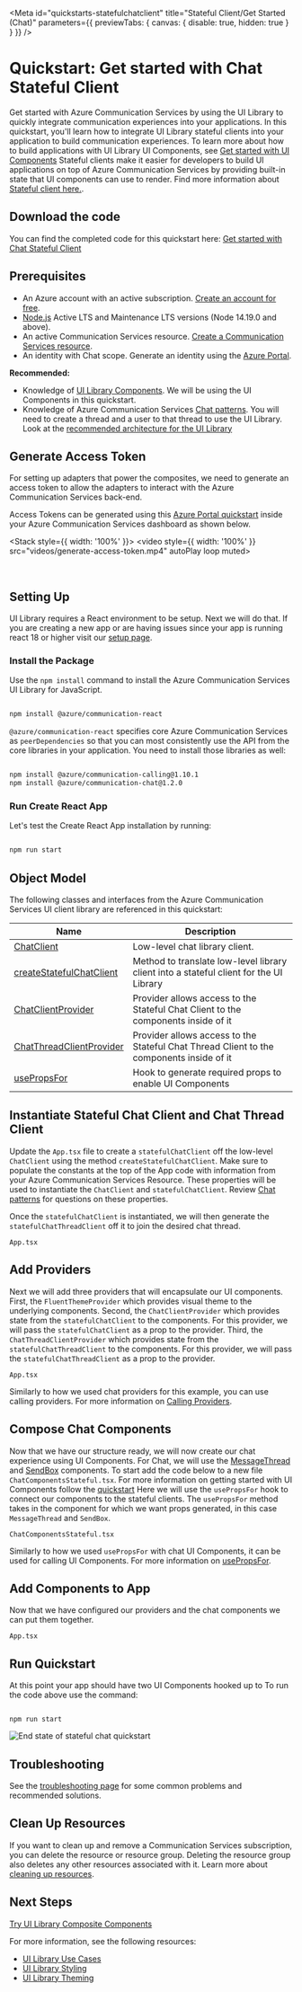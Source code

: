 
<Meta
  id="quickstarts-statefulchatclient"
  title="Stateful Client/Get Started (Chat)"
  parameters={{ previewTabs: { canvas: { disable: true, hidden: true } } }}
/>

# Quickstart: Get started with Chat Stateful Client

Get started with Azure Communication Services by using the UI Library to quickly integrate communication experiences into your applications.
In this quickstart, you'll learn how to integrate UI Library stateful clients into your application to build communication experiences.
To learn more about how to build applications with UI Library UI Components, see [Get started with UI Components](./?path=/docs/quickstarts-uicomponents--page)
Stateful clients make it easier for developers to build UI applications on top of Azure Communication Services by providing built-in state that UI components can use to render.
Find more information about [Stateful client here.](./?path=/docs/statefulclient-overview--page).

## Download the code

You can find the completed code for this quickstart here: [Get started with Chat Stateful Client](https://github.com/Azure-Samples/communication-services-javascript-quickstarts/tree/main/ui-library-starting-with-chat-stateful)

## Prerequisites

- An Azure account with an active subscription. [Create an account for free](https://azure.microsoft.com/free/?WT.mc_id=A261C142F).
- [Node.js](https://nodejs.org/) Active LTS and Maintenance LTS versions (Node 14.19.0 and above).
- An active Communication Services resource. [Create a Communication Services resource](https://docs.microsoft.com/azure/communication-services/quickstarts/create-communication-resource?tabs=windows&pivots=platform-azp).
- An identity with Chat scope. Generate an identity using the [Azure Portal](https://docs.microsoft.com/azure/communication-services/quickstarts/identity/quick-create-identity).

**Recommended:**

- Knowledge of [UI Library Components](./?path=/story/quickstarts-uicomponents--page). We will be using the UI Components in this quickstart.
- Knowledge of Azure Communication Services [Chat patterns](https://docs.microsoft.com/azure/communication-services/concepts/chat/concepts).
  You will need to create a thread and a user to that thread to use the UI Library. Look at the [recommended architecture for the UI Library](./?path=/docs/usecases--page#recommended-architecture)

## Generate Access Token

For setting up adapters that power the composites, we need to generate an access token to allow the adapters to interact with the Azure Communication Services back-end.

Access Tokens can be generated using this [Azure Portal quickstart](https://docs.microsoft.com/en-us/azure/communication-services/quickstarts/identity/quick-create-identity) inside your Azure Communication Services dashboard as shown below.

<Stack style={{ width: '100%' }}>
  <video style={{ width: '100%' }} src="videos/generate-access-token.mp4" autoPlay loop muted></video>
</Stack>

<br />

## Setting Up

UI Library requires a React environment to be setup. Next we will do that. If you are creating a new app or are
having issues since your app is running react 18 or higher visit our [setup page](./?path=/docs/setup-communication-react--page).

### Install the Package

Use the `npm install` command to install the Azure Communication Services UI Library for JavaScript.

```bash

npm install @azure/communication-react

```

`@azure/communication-react` specifies core Azure Communication Services as `peerDependencies` so that
you can most consistently use the API from the core libraries in your application. You need to install those libraries as well:

```bash

npm install @azure/communication-calling@1.10.1
npm install @azure/communication-chat@1.2.0

```

### Run Create React App

Let's test the Create React App installation by running:

```bash

npm run start

```

## Object Model

The following classes and interfaces from the Azure Communication Services UI client library are referenced in this quickstart:

| Name                                                                                                                            | Description                                                                              |
| ------------------------------------------------------------------------------------------------------------------------------- | ---------------------------------------------------------------------------------------- |
| [ChatClient](https://azuresdkdocs.blob.core.windows.net/$web/javascript/azure-communication-chat/1.0.0/classes/chatclient.html) | Low-level chat library client.                                                           |
| [createStatefulChatClient](./?path=/story/statefulclient-overview--page)                                                        | Method to translate low-level library client into a stateful client for the UI Library   |
| [ChatClientProvider](./?path=/story/statefulclient-reacthooks-setup--page)                                                      | Provider allows access to the Stateful Chat Client to the components inside of it        |
| [ChatThreadClientProvider](./?path=/story/statefulclient-reacthooks-setup--page)                                                | Provider allows access to the Stateful Chat Thread Client to the components inside of it |
| [usePropsFor](./?path=/story/statefulclient-reacthooks-usepropsfor--page)                                                       | Hook to generate required props to enable UI Components                                  |

## Instantiate Stateful Chat Client and Chat Thread Client

Update the `App.tsx` file to create a `statefulChatClient` off the low-level `ChatClient` using the method `createStatefulChatClient`.
Make sure to populate the constants at the top of the App code with information from your Azure Communication Services Resource.
These properties will be used to instantiate the `ChatClient` and `statefulChatClient`. Review [Chat patterns](https://docs.microsoft.com/azure/communication-services/concepts/chat/concepts) for questions on these properties.

Once the `statefulChatClient` is instantiated, we will then generate the `statefulChatThreadClient` off it to join the desired chat thread.

`App.tsx`

<Source code={ChatAppStateful} />

## Add Providers

Next we will add three providers that will encapsulate our UI components.
First, the `FluentThemeProvider` which provides visual theme to the underlying components.
Second, the `ChatClientProvider` which provides state from the `statefulChatClient` to the components. For this provider, we will pass the `statefulChatClient` as a prop to the provider.
Third, the `ChatThreadClientProvider` which provides state from the `statefulChatThreadClient` to the components. For this provider, we will pass the `statefulChatThreadClient` as a prop to the provider.

`App.tsx`

<Source code={ChatAppStatefulProviders} />

Similarly to how we used chat providers for this example, you can use calling providers.
For more information on [Calling Providers](./?path=/story/statefulclient-reacthooks-setup--page).

## Compose Chat Components

Now that we have our structure ready, we will now create our chat experience using UI Components.
For Chat, we will use the [MessageThread](./?path=/docs/ui-components-messagethread--message-thread) and [SendBox](./?path=/docs/ui-components-sendbox--send-box) components.
To start add the code below to a new file `ChatComponentsStateful.tsx`.
For more information on getting started with UI Components follow the [quickstart](./?path=/story/quickstarts-uicomponents--page)
Here we will use the `usePropsFor` hook to connect our components to the stateful clients.
The `usePropsFor` method takes in the component for which we want props generated, in this case `MessageThread` and `SendBox`.

`ChatComponentsStateful.tsx`

<Source code={ChatComponentsStateful} />

Similarly to how we used `usePropsFor` with chat UI Components, it can be used for calling UI Components.
For more information on [usePropsFor](./?path=/story/statefulclient-reacthooks-usepropsfor--page).

## Add Components to App

Now that we have configured our providers and the chat components we can put them together.

`App.tsx`

<Source code={ChatAppStatefulComplete} />

## Run Quickstart

At this point your app should have two UI Components hooked up to
To run the code above use the command:

```console

npm run start

```

![End state of stateful chat quickstart](images/ChatEndState.png)

## Troubleshooting

See the [troubleshooting page](./?path=/story/troubleshooting--page) for some common problems and recommended solutions.

## Clean Up Resources

If you want to clean up and remove a Communication Services subscription, you can delete the resource or resource group.
Deleting the resource group also deletes any other resources associated with it.
Learn more about [cleaning up resources](https://docs.microsoft.com/azure/communication-services/quickstarts/create-communication-resource?tabs=windows&pivots=platform-azp#clean-up-resources).

## Next Steps

[Try UI Library Composite Components](./?path=/docs/quickstarts-composites--page)

For more information, see the following resources:

- [UI Library Use Cases](./?path=/story/use-cases--page)
- [UI Library Styling](./?path=/story/styling--page)
- [UI Library Theming](./?path=/story/theming--page)

